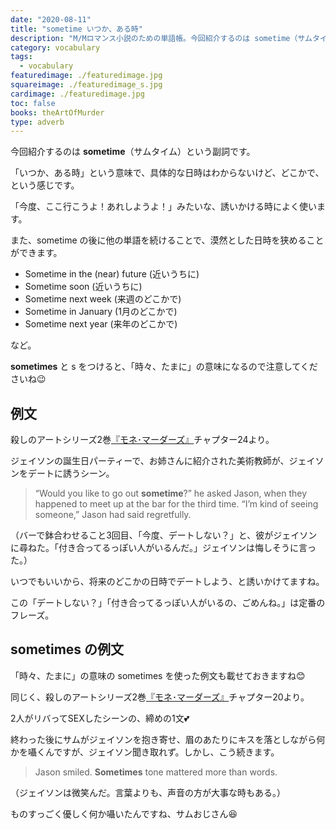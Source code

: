 ```yaml
---
date: "2020-08-11"
title: "sometime いつか、ある時"
description: "M/Mロマンス小説のための単語帳。今回紹介するのは sometime（サムタイム）「〜みたいな感じ」という意味のスラングです。"
category: vocabulary
tags:
  - vocabulary
featuredimage: ./featuredimage.jpg
squareimage: ./featuredimage_s.jpg
cardimage: ./featuredimage.jpg
toc: false
books: theArtOfMurder
type: adverb
---
```



今回紹介するのは __sometime__（サムタイム）という副詞です。  

「いつか、ある時」という意味で、具体的な日時はわからないけど、どこかで、という感じです。

「今度、ここ行こうよ！あれしようよ！」みたいな、誘いかける時によく使います。

また、sometime の後に他の単語を続けることで、漠然とした日時を狭めることができます。

- Sometime in the (near) future (近いうちに)
- Sometime soon (近いうちに)
- Sometime next week (来週のどこかで)
- Sometime in January (1月のどこかで)
- Sometime next year (来年のどこかで)

など。

__sometimes__ と s をつけると、「時々、たまに」の意味になるので注意してくださいね😉

## 例文

殺しのアートシリーズ2巻[『モネ･マーダーズ』](/mm-romance/the-monet-murders/)チャプター24より。

ジェイソンの誕生日パーティーで、お姉さんに紹介された美術教師が、ジェイソンをデートに誘うシーン。

<Blockquote book srcBook="monetMurders" lang="en" chapter="24">
“Would you like to go out <strong>sometime</strong>?” he asked Jason, when they happened to meet up at the bar for the third time. “I’m kind of seeing someone,” Jason had said regretfully.
</Blockquote>

<p className="translation">（バーで鉢合わせること3回目、「今度、デートしない？」と、彼がジェイソンに尋ねた。「付き合ってるっぽい人がいるんだ。」ジェイソンは悔しそうに言った。）</p>

いつでもいいから、将来のどこかの日時でデートしよう、と誘いかけてますね。

この「デートしない？」「付き合ってるっぽい人がいるの、ごめんね。」は定番のフレーズ。

## sometimes の例文

「時々、たまに」の意味の sometimes を使った例文も載せておきますね😊

同じく、殺しのアートシリーズ2巻[『モネ･マーダーズ』](/mm-romance/the-monet-murders/)チャプター20より。

2人がリバってSEXしたシーンの、締めの1文💕

終わった後にサムがジェイソンを抱き寄せ、眉のあたりにキスを落としながら何かを囁くんですが、ジェイソン聞き取れず。しかし、こう続きます。

<Blockquote book srcBook="monetMurders" lang="en" chapter="20">
Jason smiled. <strong>Sometimes</strong> tone mattered more than words.
</Blockquote>

<p className="translation">（ジェイソンは微笑んだ。言葉よりも、声音の方が大事な時もある。）</p>

ものすっごく優しく何か囁いたんですね、サムおじさん😆

<VocabularyFooter book="monetMurders" />
